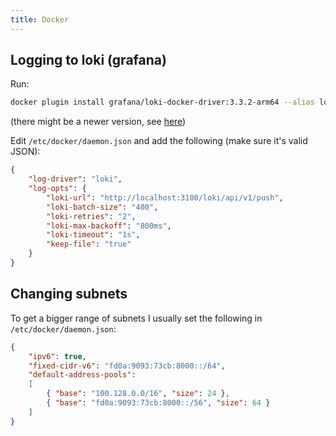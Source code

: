 ```yaml
---
title: Docker
---
```


## Logging to loki (grafana)

Run:
```bash
docker plugin install grafana/loki-docker-driver:3.3.2-arm64 --alias loki
```

(there might be a newer version, see [here](https://grafana.com/docs/loki/latest/send-data/docker-driver/#install-the-docker-driver-client))

Edit `/etc/docker/daemon.json` and add the following (make sure it's valid JSON):
```json
{
	"log-driver": "loki",
    "log-opts": {
        "loki-url": "http://localhost:3100/loki/api/v1/push",
        "loki-batch-size": "400",
		"loki-retries": "2",
		"loki-max-backoff": "800ms",
		"loki-timeout": "1s",
		"keep-file": "true"
    }
}
```

## Changing subnets

To get a bigger range of subnets I usually set the following in `/etc/docker/daemon.json`:

```json
{
	"ipv6": true,
    "fixed-cidr-v6": "fd0a:9093:73cb:8000::/64",
    "default-address-pools":
    [
        { "base": "100.128.0.0/16", "size": 24 },
	    { "base": "fd0a:9093:73cb:8000::/56", "size": 64 }
    ]
}
```